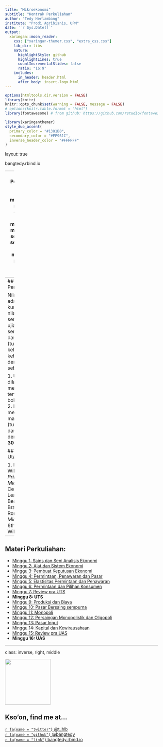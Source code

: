 ```yaml
---
title: "Mikroekonomi"
subtitle: "Kontrak Perkuliahan"
author: "Tedy Herlambang"
institute: "Prodi Agribisnis, UPM"
date: '`r Sys.Date()`'
output:
  xaringan::moon_reader:
    css: ["xaringan-themer.css", "extra_css.css"]
    lib_dir: libs
    nature:
      highlightStyle: github
      highlightLines: true
      countIncrementalSlides: false
      ratio: "16:9"
    includes:
      in_header: header.html
      after_body: insert-logo.html
---
```


```r
options(htmltools.dir.version = FALSE)
library(knitr)
knitr::opts_chunk$set(warning = FALSE, message = FALSE)
# options(knitr.table.format = "html")
library(fontawesome) # from github: https://github.com/rstudio/fontawesome

```

```r
library(xaringanthemer)
style_duo_accent(
  primary_color = "#1381B0",
  secondary_color = "#FF961C",
  inverse_header_color = "#FFFFFF"
)
```
layout: true
  
<div class="my-footer"><span>bangtedy.rbind.io</span></div>

<!-- this adds the link footer to all slides, depends on my-footer class in css-->

---
## Tujuan Pembelajaran:
Setelah mengikuti matakuliah ini, mahasiswa diharapkan mampu menggunakan mikroekonomi sebagai suatu seni dan sains dalam menganalisis persoalan-persoalan ekonomi.

## Strategi Perkuliahan

- Perkuliahan dilakukan sebanyak 14 kali pertemuan dan 2 kali pertemuan untuk UTS dan UAS. 
- Metode perkuliahan adalah ramuan antara ceramah, diskusi, responsi/latihan dan presentasi kelompok. 
- Mahasiswa wajib mengikuti perkuliahan minimal 80 persen.

---
## Kriteria Penilaian

Nilai Akhir (**NA**) adalah nilai kumulatif dari nilai ujian tengah semester (UTS), ujian akhir semester (**UAS**) dan nilai **LL** (tugas individu, kelompok, kehadiran) dengan proporsi sebagai berikut:

1.	UTS dan UAS dilakukan melalui ujian tertulis dengan bobot total **70%**.
2.	LL dinilai melalui aktivitas mahasiswa (tugas-tugas dan kehadiran) dengan bobot **30%**.

## Referensi Utama

1. McEachern, William A. 2019. *Principles of Microeconomics*. Cengage Learning.
2. Besanko, D and Braeutigam, Ronald R., 2020. *Microeconomics*, 6th edition. John Wiley & Sons.
---
## Materi Perkuliahan:

- [Minggu 1: Sains dan Seni Analisis Ekonomi](https://bangtedy.github.io/mikroekonomi/minggu1#1)
- [Minggu 2: Alat dan Sistem Ekonomi](https://bangtedy.github.io/mikroekonomi/minggu2#1)
- [Minggu 3: Pembuat Keputusan Ekonomi](https://bangtedy.github.io/mikroekonomi/minggu3#1)
- [Minggu 4: Permintaan, Penawaran dan Pasar](https://bangtedy.github.io/mikroekonomi/minggu4#1)
- [Minggu 5: Elastisitas Permintaan dan Penawaran](https://bangtedy.github.io/mikroekonomi/minggu5#1)
- [Minggu 6: Permintaan dan Pilihan Konsumen](https://bangtedy.github.io/mikroekonomi/minggu6#1)
- [Minggu 7: Review pra UTS](https://bangtedy.github.io/mikroekonomi/minggu7#1)
- **Minggu 8: UTS**
- [Minggu 9: Produksi dan Biaya](https://bangtedy.github.io/mikroekonomi/minggu9#1)
- [Minggu 10: Pasar Bersaing sempurna](https://bangtedy.github.io/mikroekonomi/minggu10#1)
- [Minggu 11: Monopoli](https://bangtedy.github.io/mikroekonomi/minggu11#1)
- [Minggu 12: Persaingan Monopolistik dan Oligopoli](https://bangtedy.github.io/mikroekonomi/minggu12#1)
- [Minggu 13: Pasar Input ](https://bangtedy.github.io/mikroekonomi/minggu13#1)
- [Minggu 14: Kapital dan Kewirausahaan](https://bangtedy.github.io/mikroekonomi/minggu14#1)
- [Minggu 15: Review pra UAS](https://bangtedy.github.io/mikroekonomi/minggu15#1)
- **Minggu 16: UAS**

---
class: inverse, right, middle

<img class= "circle" src="https://github.com/bangtedy.png" width="150px"/>

## Kso'on, find me at...

[`r fa(name = "twitter")` @t_hlb](http://twitter.com/t_hlb)  
[`r fa(name = "github")` @bangtedy](https://github.com/bangtedy)  
[`r fa(name = "link")` bangtedy.rbind.io](https://bangtedy.rbind.io)
